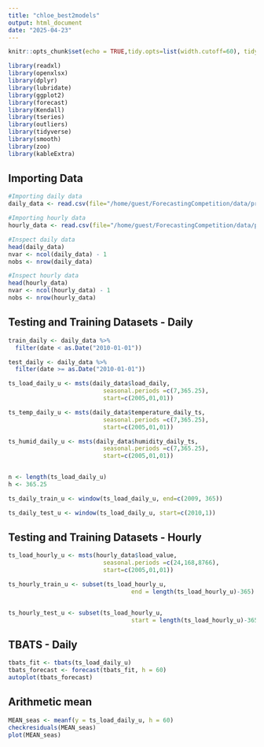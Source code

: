 ```yaml
---
title: "chloe_best2models"
output: html_document
date: "2025-04-23"
---
```

```r
knitr::opts_chunk$set(echo = TRUE,tidy.opts=list(width.cutoff=60), tidy=TRUE) 
```

```r
library(readxl)
library(openxlsx)
library(dplyr)
library(lubridate)
library(ggplot2)
library(forecast)  
library(Kendall)
library(tseries)
library(outliers)
library(tidyverse)
library(smooth)
library(zoo)
library(kableExtra)
```

## Importing Data

```r

#Importing daily data
daily_data <- read.csv(file="/home/guest/ForecastingCompetition/data/processed/processed_daily_data.csv", header=TRUE)

#Importing hourly data
hourly_data <- read.csv(file="/home/guest/ForecastingCompetition/data/processed/processed_hourly_data.csv", header=TRUE)

#Inspect daily data
head(daily_data)
nvar <- ncol(daily_data) - 1
nobs <- nrow(daily_data)

#Inspect hourly data
head(hourly_data)
nvar <- ncol(hourly_data) - 1
nobs <- nrow(hourly_data)

```
## Testing and Training Datasets - Daily
```r

train_daily <- daily_data %>%
  filter(date < as.Date("2010-01-01"))

test_daily <- daily_data %>%
  filter(date >= as.Date("2010-01-01"))

ts_load_daily_u <- msts(daily_data$load_daily, 
                           seasonal.periods =c(7,365.25),
                           start=c(2005,01,01))

ts_temp_daily_u <- msts(daily_data$temperature_daily_ts, 
                           seasonal.periods =c(7,365.25),
                           start=c(2005,01,01))

ts_humid_daily_u <- msts(daily_data$humidity_daily_ts, 
                           seasonal.periods =c(7,365.25),
                           start=c(2005,01,01))


n <- length(ts_load_daily_u)
h <- 365.25

ts_daily_train_u <- window(ts_load_daily_u, end=c(2009, 365))

ts_daily_test_u <- window(ts_load_daily_u, start=c(2010,1))

```

## Testing and Training Datasets - Hourly
```r

ts_load_hourly_u <- msts(hourly_data$load_value, 
                           seasonal.periods =c(24,168,8766),
                           start=c(2005,01,01))

ts_hourly_train_u <- subset(ts_load_hourly_u,
                                   end = length(ts_load_hourly_u)-365)


ts_hourly_test_u <- subset(ts_load_hourly_u,
                                   start = length(ts_load_hourly_u)-365)

```


## TBATS - Daily
```r

tbats_fit <- tbats(ts_load_daily_u)
tbats_forecast <- forecast(tbats_fit, h = 60)
autoplot(tbats_forecast)

```




## Arithmetic mean
```r

MEAN_seas <- meanf(y = ts_load_daily_u, h = 60)  
checkresiduals(MEAN_seas)
plot(MEAN_seas)

```